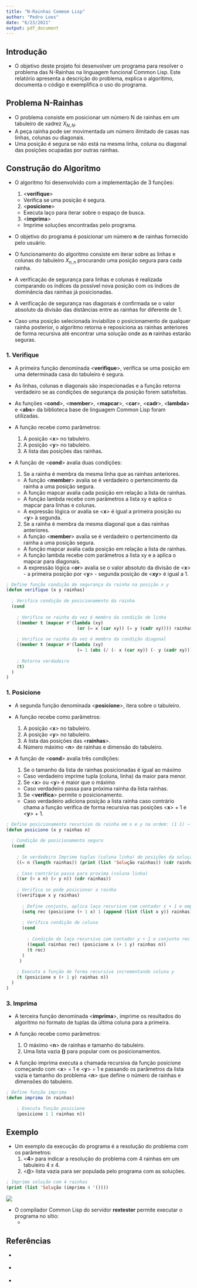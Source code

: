 ```yaml
---
title: "N-Rainhas Commom Lisp"
author: "Pedro Loes"
date: "6/23/2021"
output: pdf_document
---
```



## __Introdução__

* O objetivo deste projeto foi desenvolver um programa para resolver o problema das N-Rainhas na linguagem funcional Common Lisp. Este relatório apresenta a descrição do problema, explica o algorítimo, documenta o código e exemplifica o uso do programa.

## __Problema N-Rainhas__

* O problema consiste em posicionar um número N de rainhas em um tabuleiro de xadrez $X_{N,N}$. 
* A peça rainha pode ser movimentada um número ilimitado de casas nas linhas, colunas ou diagonais.
* Uma posição é segura se não está na mesma linha, coluna ou diagonal das posições ocupadas por outras rainhas.

## __Construção do Algoritmo__

* O algoritmo foi desenvolvido com a implementação de 3 funções:
  1. <__verifique__>
    + Verifica se uma posição é segura.
  2. <__posicione__>
    + Executa laço para iterar sobre o espaço de busca.
  3. <__imprima__>
    + Imprime soluções encontradas pelo programa.
    
* O objetivo do programa é posicionar um número __n__ de rainhas fornecido pelo usuário.

* O funcionamento do algoritmo consiste em iterar sobre as linhas e colunas do tabuleiro $X_{n,n}$ procurando uma posição segura para cada rainha. 

* A verificação de segurança para linhas e colunas é realizada comparando os índices da possível nova posição com os índices de dominância das rainhas já posicionadas.

* A verificação de segurança nas diagonais é confirmada se o valor absoluto da divisão das distâncias entre as rainhas for diferente de 1.

* Caso uma posição selecionada inviabilize o posicionamento de qualquer rainha posterior, o algoritmo retorna e reposiciona as rainhas anteriores de forma recursiva até encontrar uma solução onde as __n__ rainhas estarão seguras.

### __1. Verifique__

* A primeira função denominada <__verifique__>, verifica se uma posição em uma determinada casa do tabuleiro é segura.

* As linhas, colunas e diagonais são inspecionadas e a função retorna verdadeiro se as condições de segurança da posição forem satisfeitas.

* As funções <__cond__>, <__member__>, <__mapcar__>, <__car__>, <__cadr__>, <__lambda__> e <__abs__> da biblioteca base de linguagem Common Lisp foram utilizadas. 

* A função recebe como parâmetros:
  1. A posição <__x__> no tabuleiro.
  2. A posição <__y__> no tabuleiro.
  3. A lista das posições das rainhas.

* A função de <__cond__> avalia duas condições:
  1. Se a rainha é membra da mesma linha que as rainhas anteriores.
    + A função <__member__> avalia se é verdadeiro o pertencimento da rainha a uma posição segura.
    + A função mapcar avalia cada posição em relação a lista de rainhas.
    + A função lambda recebe com parâmetros a lista xy e aplica o mapcar para linhas e colunas.
    + A expressão lógica or avalia se <__x__> é igual a primeira posição ou <__y__> à segunda.
  2. Se a rainha é membra da mesma diagonal que a das rainhas anteriores.
    + A função <__member__> avalia se é verdadeiro o pertencimento da rainha a uma posição segura.
    + A função mapcar avalia cada posição em relação a lista de rainhas.
    + A função lambda recebe com parâmetros a lista xy e a aplica o mapcar para diagonais.
    + A expressão lógica <__or__> avalia se o valor absoluto da divisão de <__x__> - a primeira posição por <__y__> - segunda posição de <__xy__> é igual a 1.

```lisp

; Define função condição de segurança da rainha na posição x y
(defun verifique (x y rainhas)
    
  ; Verifica condição de posicionamento da rainha
  (cond 
      
    ; Verifica se rainha da vez é membro da condição de linha
    ((member t (mapcar #'(lambda (xy)
                           (or (= x (car xy)) (= y (cadr xy)))) rainhas)) nil)
    
    ; Verifica se rainha da vez é membro da condição diagonal
    ((member t (mapcar #'(lambda (xy) 
                           (= 1 (abs (/ (- x (car xy)) (- y (cadr xy)))))) rainhas)) nil)
      
    ; Retorna verdadeiro  
    (t)
  )
)

```

### __1. Posicione__

* A segunda função denominada <__posicione__>, itera sobre o tabuleiro.

* A função recebe como parâmetros:
  1. A posição <__x__> no tabuleiro.
  2. A posição <__y__> no tabuleiro.
  3. A lista das posições das <__rainhas__>.
  4. Número máximo <__n__> de rainhas e dimensão do tabuleiro.
  
* A função de <__cond__> avalia três condições:
  1. Se o tamanho da lista de rainhas posicionadas é igual ao máximo
    + Caso verdadeiro imprime tupla (coluna, linha) da maior para menor.
  2. Se <__x__> ou <__y__> é maior que o máximo
    + Caso verdadeiro passa para próxima rainha da lista rainhas.
  3. Se <__verifica__> permite o posicionamento.
    + Caso verdadeiro adiciona posição a lista rainha caso contrário chama a função verifica de forma recursiva nas posições <__x__> + 1 e <__y__> + 1.

```lisp

; Define posicionamento recursivo da rainha em x e y na ordem: (1 1) ~ (n n)
(defun posicione (x y rainhas n)
    
  ; Condição de posicionamento seguro  
  (cond
      
    ; Se verdadeiro Imprime tuplas (coluna linha) de posições da solução
    ((= n (length rainhas)) (print (list 'Solução rainhas)) (cdr rainhas))
    
    ; Caso contrário passa para proxima (coluna linha)
    ((or (> x n) (> y n)) (cdr rainhas)) 
    
    ; Verifica se pode posicionar a rainha
    ((verifique x y rainhas)
    
      ; Define conjunto, aplica laço recursivo com contador x + 1 e empilha rainha
      (setq rec (posicione (+ 1 x) 1 (append (list (list x y)) rainhas) n))
      
      ; Verifica condição de coluna
      (cond
          
        ; Condição de laço recursivo com contador y + 1 e conjunto rec verdadeiro
        ((equal rainhas rec) (posicione x (+ 1 y) rainhas n)) 
        (t rec)
      )
     )
        
    ; Executa a função de forma recursiva incrementando coluna y
    (t (posicione x (+ 1 y) rainhas n))
  )
)

```


### __3. Imprima__

* A terceira função denominada <__imprima__>, imprime os resultados do algoritmo no formato de tuplas da última coluna para a primeira.

* A função recebe como parâmetros:
  1. O máximo <__n__> de rainhas e tamanho do tabuleiro.
  2. Uma lista vazia __()__ para popular com os posicionamentos.
  
* A função imprima executa a chamada recursiva da função posicione começando com <__x__> = 1 e <__y__> = 1 e passando os parâmetros da lista vazia e tamanho do problema <__n__> que define o número de rainhas e dimensões do tabuleiro.

```lisp

; Define função imprima
(defun imprima (n rainhas)

    ; Executa função posicione
    (posicione 1 1 rainhas n))

```


## __Exemplo__

* Um exemplo da execução do programa é a resolução do problema com os parâmetros:
  1. <__4__> para indicar a resolução do problema com 4 rainhas em um tabuleiro 4 x 4.
  2. <__()__> lista vazia para ser populada pelo programa com as soluções.

```lisp

; Imprime solução com 4 rainhas
(print (list 'Solução (imprima 4 '()))) 

```

![](imagens/sol_lisp.png)

* O compilador Common Lisp do servidor __rextester__  permite executar o programa no sítio:
  * [\textcolor{blue}{https://rextester.com}](https://rextester.com/edit/QJIOB78933)


## Referências

* [\textcolor{blue}{Pratical Common Lisp}](https://gigamonkeys.com/book/)

* [\textcolor{blue}{www.tutorialspoint.com/lisp}](https://www.tutorialspoint.com/lisp/)

* [\textcolor{blue}{You Tube}](https://www.youtube.com/watch?v=ymSq4wHrqyU)


